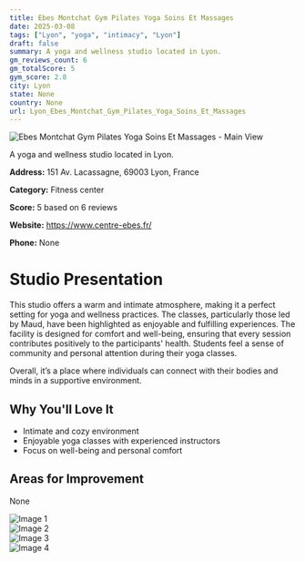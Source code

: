 ```yaml
---
title: Ebes Montchat Gym Pilates Yoga Soins Et Massages
date: 2025-03-08
tags: ["Lyon", "yoga", "intimacy", "Lyon"]  
draft: false
summary: A yoga and wellness studio located in Lyon.
gm_reviews_count: 6
gm_totalScore: 5
gym_score: 2.8
city: Lyon
state: None
country: None
url: Lyon_Ebes_Montchat_Gym_Pilates_Yoga_Soins_Et_Massages
---
```


<div className="aspect-[16/9] relative my-8">
  <img 
    src="https://lh5.googleusercontent.com/p/AF1QipPL6By2TTtgoP5heBVI4fh1SruuTEic1BelfCn_=w1920-h1080-k-no"
    alt="Ebes Montchat Gym Pilates Yoga Soins Et Massages - Main View"
    className="object-cover absolute inset-0 w-full h-full rounded-lg"
  />
</div>

A yoga and wellness studio located in Lyon.

**Address:** 151 Av. Lacassagne, 69003 Lyon, France

**Category:** Fitness center

**Score:** 5 based on 6 reviews

**Website:** https://www.centre-ebes.fr/

**Phone:** None

# Studio Presentation

This studio offers a warm and intimate atmosphere, making it a perfect setting for yoga and wellness practices. The classes, particularly those led by Maud, have been highlighted as enjoyable and fulfilling experiences. The facility is designed for comfort and well-being, ensuring that every session contributes positively to the participants' health. Students feel a sense of community and personal attention during their yoga classes. 

Overall, it’s a place where individuals can connect with their bodies and minds in a supportive environment.

## Why You'll Love It

- Intimate and cozy environment
- Enjoyable yoga classes with experienced instructors
- Focus on well-being and personal comfort

## Areas for Improvement

None

<div className="grid grid-cols-1 xl:grid-cols-2 gap-4 my-8">
<div className="aspect-[4/3] relative"><img src="https://lh5.googleusercontent.com/p/AF1QipMvbNYV9siagjBNQfZ3XTFue1MD1bTmSiONFflg=w1920-h1080-k-no" alt="Image 1" className="object-cover absolute inset-0 w-full h-full rounded-lg" /></div>
<div className="aspect-[4/3] relative"><img src="https://lh5.googleusercontent.com/p/AF1QipPVeQGU5BxfguKrVgYP4gM3g98f_xFx71yVTt1k=w1920-h1080-k-no" alt="Image 2" className="object-cover absolute inset-0 w-full h-full rounded-lg" /></div>
<div className="aspect-[4/3] relative"><img src="https://lh5.googleusercontent.com/p/AF1QipNtf_SCQb7RScwClCEaYk_UMYK6LPP0mgQKPPnA=w1920-h1080-k-no" alt="Image 3" className="object-cover absolute inset-0 w-full h-full rounded-lg" /></div>
<div className="aspect-[4/3] relative"><img src="https://lh5.googleusercontent.com/p/AF1QipNyoLK3GQFwUXe1uVaQN_FcChMQgwtOIKBD_tfO=w1920-h1080-k-no" alt="Image 4" className="object-cover absolute inset-0 w-full h-full rounded-lg" /></div>
</div>